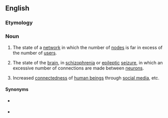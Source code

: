 ==English==

===Etymology===
{{prefix|hyper|connectivity|lang=en}}

===Noun===
{{wikipedia}}
{{en-noun|~|hyperconnectivities}}

# {{lb|en|computing}} The state of a [[network]] in which the number of [[node]]s is far in excess of the number of [[user]]s.
# {{lb|en|pathology}} The state of the [[brain]], in [[schizophrenia]] or [[epileptic]] [[seizure]], in which an excessive number of connections are made between [[neuron]]s.
# Increased [[connectedness]] of [[human being]]s through [[social media]], etc.

====Synonyms====
* {{sense|excessive connections between neurons}} {{l|en|hyperconnection}}
* {{sense|increased connectedness of human beings}} {{l|en|hyperconnectedness}}